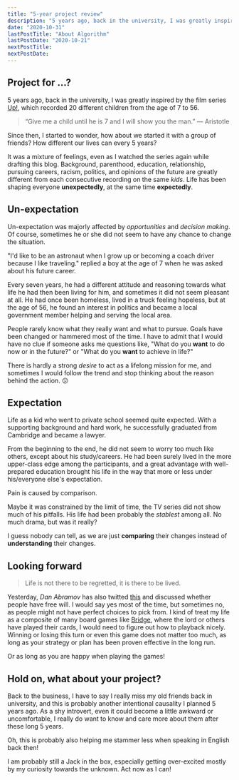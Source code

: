 ```yaml
---
title: "5-year project review"
description: "5 years ago, back in the university, I was greatly inspired by the film series Up!, which recorded 20 different children from the age of 7 to 56.\n\n“Give me a child until he is 7 and I will show you the man.” ― Aristotle"
date: "2020-10-31"
lastPostTitle: "About Algorithm"
lastPostDate: "2020-10-21"
nextPostTitle:
nextPostDate:
---
```


## Project for ...?

5 years ago, back in the university, I was greatly inspired by the film series [Up!](<https://en.wikipedia.org/wiki/Up_(film_series)>), which recorded 20 different children from the age of 7 to 56.

> “Give me a child until he is 7 and I will show you the man.” ― Aristotle

Since then, I started to wonder, how about we started it with a group of friends? How different our lives can every 5 years?

It was a mixture of feelings, even as I watched the series again while drafting this blog. Background, parenthood, education, relationship, pursuing careers, racism, politics, and opinions of the future are greatly different from each consecutive recording on the same _kids_. Life has been shaping everyone **unexpectedly**, at the same time **expectedly**.

## Un-expectation

Un-expectation was majorly affected by _opportunities_ and _decision making_. Of course, sometimes he or she did not seem to have any chance to change the situation.

"I'd like to be an astronaut when I grow up or becoming a coach driver because I like traveling." replied a boy at the age of 7 when he was asked about his future career.

Every seven years, he had a different attitude and reasoning towards what life he had then been living for him, and sometimes it did not seem pleasant at all. He had once been homeless, lived in a truck feeling hopeless, but at the age of 56, he found an interest in politics and became a local government member helping and serving the local area.

People rarely know what they really want and what to pursue. Goals have been changed or hammered most of the time. I have to admit that I would have no clue if someone asks me questions like, "What do you **want** to do now or in the future?" or "What do you **want** to achieve in life?"

There is hardly a strong _desire_ to act as a lifelong mission for me, and sometimes I would follow the trend and stop thinking about the reason behind the action. 😕

## Expectation

Life as a kid who went to private school seemed quite expected. With a supporting background and hard work, he successfully graduated from Cambridge and became a lawyer.

From the beginning to the end, he did not seem to worry too much like others, except about his study/careers. He had been surely lived in the more upper-class edge among the participants, and a great advantage with well-prepared education brought his life in the way that more or less under his/everyone else's expectation.

Pain is caused by comparison.

Maybe it was constrained by the limit of time, the TV series did not show much of his pitfalls. His life had been probably the _stablest_ among all. No much drama, but was it really?

I guess nobody can tell, as we are just **comparing** their changes instead of **understanding** their changes.

## Looking forward

> Life is not there to be regretted, it is there to be lived.

Yesterday, _Dan Abramov_ has also twitted [this](https://twitter.com/dan_abramov/status/1322140012184543233?s=21) and discussed whether people have free will. I would say yes most of the time, but sometimes no, as people might not have perfect choices to pick from. I kind of treat my life as a composite of many board games like [Bridge](https://en.wikipedia.org/wiki/Contract_bridge), where the lord or others have played their cards, I would need to figure out how to playback nicely. Winning or losing this turn or even this game does not matter too much, as long as your strategy or plan has been proven effective in the long run.

Or as long as you are happy when playing the games!

## Hold on, what about your project?

Back to the business, I have to say I really miss my old friends back in university, and this is probably another intentional causality I planned 5 years ago. As a shy introvert, even it could become a little awkward or uncomfortable, I really do want to know and care more about them after these long 5 years.

Oh, this is probably also helping me stammer less when speaking in English back then!

I am probably still a Jack in the box, especially getting over-excited mostly by my curiosity towards the unknown. Act now as I can!
